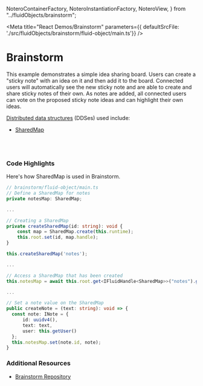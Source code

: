   NoteroContainerFactory,
  NoteroInstantiationFactory,
  NoteroView,
} from "../fluidObjects/brainstorm";

<Meta title="React Demos/Brainstorm" parameters={{ defaultSrcFile: './src/fluidObjects/brainstorm/fluid-object/main.ts'}} />

# Brainstorm

This example demonstrates a simple idea sharing board. Users can create a "sticky note" with an idea
on it and then add it to the board. Connected users will automatically see the new sticky note and are able
to create and share sticky notes of their own. As notes are added, all connected users can
vote on the proposed sticky note ideas and can highlight their own ideas.

<a href="https://agreeable-hill-0eeff5b10.azurestaticapps.net/docs/concepts/dds/" target="_blank">Distributed data structures</a> (DDSes) used include:

* <a href="https://agreeable-hill-0eeff5b10.azurestaticapps.net/apis/map/sharedmap/" target="_blank">SharedMap</a>

<Story name="Demo">
  <FluidLoader factory={NoteroContainerFactory} title={NoteroInstantiationFactory.type} view={NoteroView} viewType="react"></FluidLoader>
</Story>

<br /><br />

### Code Highlights

Here's how SharedMap is used in Brainstorm.

```typescript
// brainstorm/fluid-object/main.ts
// Define a SharedMap for notes
private notesMap: SharedMap;

...

// Creating a SharedMap
private createSharedMap(id: string): void {
    const map = SharedMap.create(this.runtime);
    this.root.set(id, map.handle);
}

this.createSharedMap('notes');

...

// Access a SharedMap that has been created
this.notesMap = await this.root.get<IFluidHandle<SharedMap>>("notes").get();

...

// Set a note value on the SharedMap
public createNote = (text: string): void => {
  const note: INote = {
      id: uuidv4(),
      text: text,
      user: this.getUser()
  };
  this.notesMap.set(note.id, note);
}

```


### Additional Resources

* <a href="https://github.com/microsoft/FluidExamples" target="_blank">Brainstorm Repository</a>
